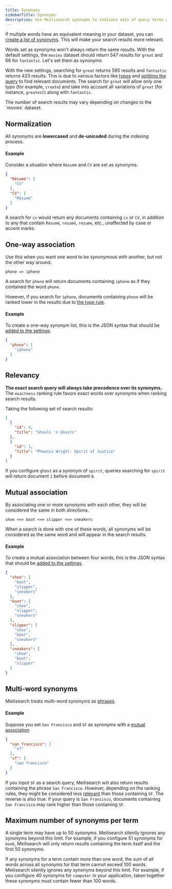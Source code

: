 ```yaml
---
title: Synonyms
sidebarTitle: Synonyms
description: Use Meilisearch synonyms to indicate sets of query terms which should be considered equivalent during search.
---
```


If multiple words have an equivalent meaning in your dataset, you can [create a list of synonyms](/reference/api/settings#update-synonyms). This will make your search results more relevant.

Words set as synonyms won't always return the same results. With the default settings, the `movies` dataset should return 547 results for `great` and 66 for `fantastic`. Let's set them as synonyms:

<CodeSamples id="synonyms_guide_1" />

With the new settings, searching for `great` returns 595 results and `fantastic` returns 423 results. This is due to various factors like [typos](/learn/relevancy/typo_tolerance_settings#minwordsizefortypos) and [splitting the query](/learn/engine/concat#split-queries) to find relevant documents. The search for `great` will allow only one typo (for example, `create`) and take into account all variations of `great` (for instance, `greatest`) along with `fantastic`.

<Warning>
The number of search results may vary depending on changes to the `movies` dataset.
</Warning>

## Normalization

All synonyms are **lowercased** and **de-unicoded** during the indexing process.

#### Example

Consider a situation where `Résumé` and `CV` are set as synonyms.

```json
{
  "Résumé": [
    "CV"
  ],
  "CV": [
    "Résumé"
  ]
}
```

A search for `cv` would return any documents containing `cv` or `CV`, in addition to any that contain `Résumé`, `resumé`, `resume`, etc., unaffected by case or accent marks.

## One-way association

Use this when you want one word to be synonymous with another, but not the other way around.

```
phone => iphone
```

A search for `phone` will return documents containing `iphone` as if they contained the word `phone`.

However, if you search for `iphone`, documents containing `phone` will be ranked lower in the results due to [the typo rule](/learn/relevancy/ranking_rules).

#### Example

To create a one-way synonym list, this is the JSON syntax that should be [added to the settings](/reference/api/settings#update-synonyms).

```json
{
  "phone": [
    "iphone"
  ]
}
```

## Relevancy

**The exact search query will always take precedence over its synonyms.** The `exactness` ranking rule favors exact words over synonyms when ranking search results.

Taking the following set of search results:

```json
[
  {
    "id": 0,
    "title": "Ghouls 'n Ghosts"
  },
  {
    "id": 1,
    "title": "Phoenix Wright: Spirit of Justice"
  }
]
```

If you configure `ghost` as a synonym of `spirit`, queries searching for `spirit` will return document `1` before document `0`.

## Mutual association

By associating one or more synonyms with each other, they will be considered the same in both directions.

```
shoe <=> boot <=> slipper <=> sneakers
```

When a search is done with one of these words, all synonyms will be considered as the same word and will appear in the search results.

#### Example

To create a mutual association between four words, this is the JSON syntax that should be [added to the settings](/reference/api/settings#update-synonyms).

```json
{
  "shoe": [
    "boot",
    "slipper",
    "sneakers"
  ],
  "boot": [
    "shoe",
    "slipper",
    "sneakers"
  ],
  "slipper": [
    "shoe",
    "boot",
    "sneakers"
  ],
  "sneakers": [
    "shoe",
    "boot",
    "slipper"
  ]
}
```

## Multi-word synonyms

Meilisearch treats multi-word synonyms as [phrases](/reference/api/search#phrase-search).

#### Example

Suppose you set `San Francisco` and `SF` as synonyms with a [mutual association](#mutual-association)

```json
{
  "san francisco": [
    "sf"
  ],
  "sf": [
    "san francisco"
  ]
}
```

If you input `SF` as a search query, Meilisearch will also return results containing the phrase `San Francisco`. However, depending on the ranking rules, they might be considered less [relevant](/learn/relevancy/relevancy) than those containing `SF`. The reverse is also true: if your query is `San Francisco`, documents containing `San Francisco` may rank higher than those containing `SF`.

## Maximum number of synonyms per term

A single term may have up to 50 synonyms. Meilisearch silently ignores any synonyms beyond this limit. For example, if you configure 51 synonyms for `book`, Meilisearch will only return results containing the term itself and the first 50 synonyms.

If any synonyms for a term contain more than one word, the sum of all words across all synonyms for that term cannot exceed 100 words. Meilisearch silently ignores any synonyms beyond this limit. For example, if you configure 40 synonyms for `computer` in your application, taken together these synonyms must contain fewer than 100 words.
